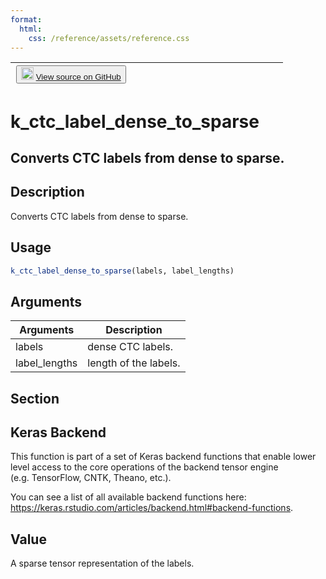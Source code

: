```yaml
---
format:
  html:
    css: /reference/assets/reference.css
---
```


| <button class="button"> ![](/reference/assets/GitHub-Mark-32px.png){width="20"} [View source on GitHub](https://github.com/rstudio/keras//blob/main/R/backend.R#L702) </button> |
|:------------------------------:|:--------------------------------------:|

# k_ctc_label_dense_to_sparse

## Converts CTC labels from dense to sparse.

## Description
Converts CTC labels from dense to sparse. 


## Usage
```r
k_ctc_label_dense_to_sparse(labels, label_lengths) 
```

## Arguments
|Arguments|Description|
|---|---|
| labels | dense CTC labels. |
| label_lengths | length of the labels. |


## Section

## Keras Backend

This function is part of a set of Keras backend functions that enable lower level access to the core operations of the backend tensor engine (e.g. TensorFlow, CNTK, Theano, etc.). 

You can see a list of all available backend functions here: [https://keras.rstudio.com/articles/backend.html#backend-functions](https://keras.rstudio.com/articles/backend.html#backend-functions). 

## Value
A sparse tensor representation of the labels. 




